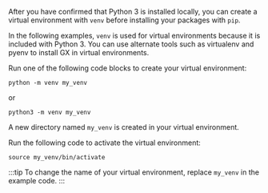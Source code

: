 After you have confirmed that Python 3 is installed locally, you can create a virtual environment with `venv` before installing your packages with `pip`.

In the following examples, `venv` is used for virtual environments because it is included with Python 3. You can use alternate tools such as virtualenv and pyenv to install GX in virtual environments.

Run one of the following code blocks to create your virtual environment:

```console title="Terminal command"
python -m venv my_venv
```

or

```console title="Terminal command"
python3 -m venv my_venv
```

A new directory named `my_venv` is created in your virtual environment. 

Run the following code to activate the virtual environment:

```console title="Terminal command"
source my_venv/bin/activate
```

:::tip
To change the name of your virtual environment, replace `my_venv` in the example code.
:::